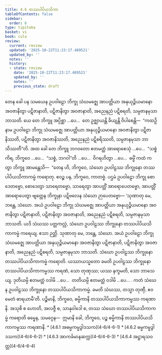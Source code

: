 ```yaml
---
title: 4.6 တဿပါပိယသိကာ
tableOfContents: false
sidebar:
  order: 6
type: tipitaka
basket: vi
book: cula
review:
  current: review
  updated: '2025-10-22T11:23:17.489521'
  updated_by: ''
  notes: ''
  history:
  - state: review
    date: '2025-10-22T11:23:17.489521'
    updated_by: ''
    notes: ''
    previous_state: draft
---
```



<ReviewStatus review={frontmatter.review} showDetails={true} />

<HypothesisAnnotation frontmatter={frontmatter} />

<DynamicBreadcrumb />

<Division number="205" book="cula" e="ch" v="4" p="205">

<Paragraph number="855" book="cula">
တေန ခေါ ပန သမယေန ဥပဝါဠော ဘိက္ခု သံဃမဇ္ဈေ အာပတ္တိယာ အနုယုဉ္ဇိယမာနော အဝဇာနိတွာ ပဋိဇာနာတိ, ပဋိဇာနိတွာ အဝဇာနာတိ, အညေနညံ ပဋိစရတိ, သမ္ပဇာနမုသာ ဘာသတိ. ယေ တေ ဘိက္ခူ အပ္ပိစ္ဆာ …ပေ…  တေ ဥဇ္ဈာယန္တိ ခိယျန္တိ ဝိပါစေန္တိ—  “ကထဉှိ နာမ ဥပဝါဠော ဘိက္ခု သံဃမဇ္ဈေ အာပတ္တိယာ အနုယုဉ္ဇိယမာနော အဝဇာနိတွာ ပဋိဇာနိဿတိ, ပဋိဇာနိတွာ အဝဇာနိဿတိ, အညေနညံ ပဋိစရိဿတိ, သမ္ပဇာနမုသာ ဘာသိဿတီ”တိ. အထ ခေါ တေ ဘိက္ခူ ဘဂဝတော ဧတမတ္ထံ အာရောစေသုံ …ပေ…  “သစ္စံ ကိရ, ဘိက္ခဝေ …ပေ…  “သစ္စံ, ဘဂဝါ”တိ …ပေ…  ဝိဂရဟိတွာ …ပေ…  ဓမ္မိံ ကထံ ကတွာ ဘိက္ခူ အာမန္တေသိ—  “တေန ဟိ, ဘိက္ခဝေ, သံဃော ဥပဝါဠဿ ဘိက္ခုနော တဿပါပိယသိကာကမ္မံ ကရောတု. ဧဝဉ္စ ပန, ဘိက္ခဝေ, ကာတဗ္ဗံ. ပဌမံ ဥပဝါဠော ဘိက္ခု စောဒေတဗ္ဗော, စောဒေတွာ သာရေတဗ္ဗော, သာရေတွာ အာပတ္တိံ အာရောပေတဗ္ဗော, အာပတ္တိံ အာရောပေတွာ ဗျတ္တေန ဘိက္ခုနာ ပဋိဗလေန သံဃော ဉာပေတဗ္ဗော—


</Paragraph>

</Division>
<Division number="206" book="cula" e="ch" v="4" p="205">

<Paragraph number="856" book="cula">
‘သုဏာတု မေ, ဘန္တေ, သံဃော. အယံ ဥပဝါဠော ဘိက္ခု သံဃမဇ္ဈေ အာပတ္တိယာ အနုယုဉ္ဇိယမာနော အဝဇာနိတွာ ပဋိဇာနာတိ, ပဋိဇာနိတွာ အဝဇာနာတိ, အညေနညံ ပဋိစရတိ, သမ္ပဇာနမုသာ ဘာသတိ. ယဒိ သံဃဿ ပတ္တကလ္လံ, သံဃော ဥပဝါဠဿ ဘိက္ခုနော တဿပါပိယသိကာကမ္မံ ကရေယျ. ဧသာ ဉတ္တိ.


</Paragraph>

<Paragraph number="857" book="cula">
သုဏာတု မေ, ဘန္တေ, သံဃော. အယံ ဥပဝါဠော ဘိက္ခု သံဃမဇ္ဈေ အာပတ္တိယာ အနုယုဉ္ဇိယမာနော အဝဇာနိတွာ ပဋိဇာနာတိ, ပဋိဇာနိတွာ အဝဇာနာတိ, အညေနညံ ပဋိစရတိ, သမ္ပဇာနမုသာ ဘာသတိ. သံဃော ဥပဝါဠဿ ဘိက္ခုနော တဿပါပိယသိကာကမ္မံ ကရောတိ. ယဿာယသ္မတော ခမတိ ဥပဝါဠဿ ဘိက္ခုနော တဿပါပိယသိကာကမ္မဿ ကရဏံ, သော တုဏှဿ; ယဿ နက္ခမတိ, သော ဘာသေယျ.


</Paragraph>

<Paragraph number="858" book="cula">
ဒုတိယမ္ပိ ဧတမတ္ထံ ဝဒါမိ …ပေ…  တတိယမ္ပိ ဧတမတ္ထံ ဝဒါမိ …ပေ… .


</Paragraph>

<Paragraph number="859" book="cula">
ကတံ သံဃေန ဥပဝါဠဿ ဘိက္ခုနော တဿပါပိယသိကာကမ္မံ. ခမတိ သံဃဿ, တသ္မာ တုဏှီ, ဧဝမေတံ ဓာရယာမီ’တိ.


</Paragraph>

</Division>
<Division number="207" book="cula" e="ch" v="4" p="206">

<Paragraph number="860" book="cula">
ပဉ္စိမာနိ, ဘိက္ခဝေ, ဓမ္မိကာနိ တဿပါပိယသိကာကမ္မဿ ကရဏာနိ. အသုစိ စ ဟောတိ, အလဇ္ဇီ စ, သာနုဝါဒေါ စ, တဿ သံဃော တဿပါပိယသိကာကမ္မံ ကရောတိ ဓမ္မေန, သမဂ္ဂေန—  ဣမာနိ ခေါ, ဘိက္ခဝေ, ပဉ္စ ဓမ္မိကာနိ တဿပါပိယသိကာကမ္မဿ ကရဏာနိ.

</Paragraph>
</Division>

<TableOfContents book="cula" section="4.6">
* [4.6.1 အဓမ္မကမ္မဒွါဒသက](4-6/4-6-1)
* [4.6.2 ဓမ္မကမ္မဒွါဒသက](4-6/4-6-2)
* [4.6.3 အာကင်္ခမာနဆက္က](4-6/4-6-3)
* [4.6.4 အဋ္ဌာရသဝတ္တ](4-6/4-6-4)
</TableOfContents>
